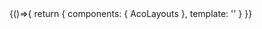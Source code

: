 

<Meta title="Styles/Variables/Layouts" component={AcoLayouts} />

<Canvas>
    <Story name="Layouts">
        {()=>{
            return {
                components: { AcoLayouts },
                template: '<AcoLayouts />'
            }
        }}
    </Story>
</Canvas>